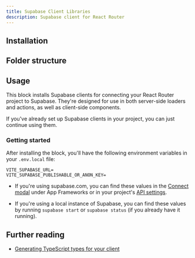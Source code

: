```yaml
---
title: Supabase Client Libraries
description: Supabase client for React Router
---
```


## Installation

<BlockItem name="supabase-client-react-router" description="Supabase Client for React Router" />

## Folder structure

<RegistryBlock itemName="supabase-client-react-router" />

## Usage

This block installs Supabase clients for connecting your React Router project to Supabase. They're designed for use in both server-side loaders and actions, as well as client-side components.

If you've already set up Supabase clients in your project, you can just continue using them.

### Getting started

After installing the block, you'll have the following environment variables in your `.env.local` file:

```env
VITE_SUPABASE_URL=
VITE_SUPABASE_PUBLISHABLE_OR_ANON_KEY=
```

- If you're using supabase.com, you can find these values in the [Connect modal](https://supabase.com/dashboard/project/_?showConnect=true) under App Frameworks or in your project's [API settings](https://supabase.com/dashboard/project/_/settings/api).

- If you're using a local instance of Supabase, you can find these values by running `supabase start` or `supabase status` (if you already have it running).

## Further reading

- [Generating TypeScript types for your client](https://supabase.com/docs/guides/api/rest/generating-types)
